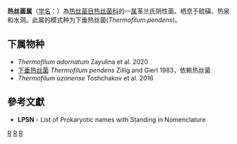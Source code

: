 {{Automatic taxobox
| taxon = Thermofilum
| authority = Zillig and Gierl, 1983
| parent authority = Burggraf et al., 1997
| type species = 下垂热丝菌<br>''Thermofilum pendens''
| type species authority = Zillig and Gierl, 1983
}}
'''热丝菌属'''（[[学名|学名]]：{{lang|la|''Thermofilum''}}）為[[热丝菌目|热丝菌目]][[热丝菌科|热丝菌科]]的一[[属|属]]革兰氏阴性菌。栖息于硫磺、热泉和水洞。此属的模式种为下垂热丝菌(''Thermofilum pendens'')。

==下属物种==
* ''Thermofilum adornatum'' Zayulina et al. 2020
* [[下垂热丝菌|下垂热丝菌]] ''Thermofilum pendens'' Zillig and Gierl 1983，依赖热丝菌
* ''Thermofilum uzonense'' Toshchakov et al. 2016


==參考文獻==
{{reflist}}
* '''LPSN''' - List of Prokaryotic names with Standing in Nomenclature

{{taxonbar}}

[[Category:_革兰氏阴性菌|R]]
[[Category:_热丝菌科|R]]
[[Category:_1983年描述的分类群|R]]